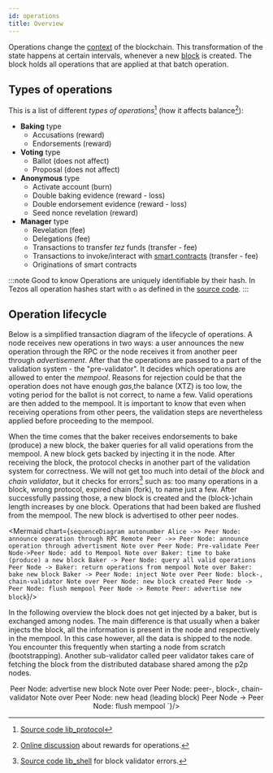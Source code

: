 ```yaml
---
id: operations
title: Overview
---
```



Operations change the [context](../context) of the blockchain. This transformation of the state happens at certain intervals,  whenever a new [block](../block) is created. The block holds all operations that are applied at that batch operation.

## Types of operations

This is a list of different *types of operations*[^1] (how it affects balance[^2]):
* **Baking** type  
  * Accusations (reward)
  * Endorsements (reward)
* **Voting** type
  * Ballot (does not affect)
  * Proposal (does not affect)
* **Anonymous** type
  * Activate account (burn)
  * Double baking evidence (reward - loss)
  * Double endorsement evidence (reward - loss)
  * Seed nonce revelation (reward)
* **Manager** type
  * Revelation (fee)
  * Delegations (fee)
  * Transactions to transfer *tez* funds (transfer - fee)
  * Transactions to invoke/interact with [smart contracts](../../smart_contract/smart-contract) (transfer - fee)
  * Originations of smart contracts


:::note Good to know
Operations are uniquely identifiable by their hash. In Tezos all operation hashes start with `o` as defined in the [source code](https://gitlab.com/tezos/tezos/-/blob/master/src/lib_crypto/operation_hash.ml).
:::

## Operation lifecycle

Below is a simplified transaction diagram of the lifecycle of operations. A node receives new operations in two ways: a user announces the new operation through the RPC or the node receives it from another peer through *advertisement*. After that the operations are passed to a part of the validation system - the "pre-validator". It decides which operations are allowed to enter the *mempool*. Reasons for rejection could be that the operation does not have enough *gas*,the balance (XTZ) is too low, the voting period for the ballot is not correct, to name a few. Valid operations are then added to the mempool. It is important to know that even when receiving operations from other peers, the validation steps are nevertheless applied before proceeding to the mempool.

When the time comes that the baker receives endorsements to bake (produce) a new block, the baker queries for all valid operations from the mempool. A new block gets backed by injecting it in the node. After receiving the block, the protocol checks in another part of the validation system for correctness. We will not get too much into detail of the *block* and *chain validator*, but it checks for errors[^3] such as: too many operations in a block, wrong protocol, expired chain (fork), to name just a few. After successfully passing those, a new block is created and the (block-)chain length increases by one block. Operations that had been baked are flushed from the mempool. The new block is advertised to other peer nodes.



<Mermaid chart={`
sequenceDiagram
autonumber
 Alice ->> Peer Node: announce operation through RPC
    Remote Peer ->> Peer Node: announce operation through advertisment
    Note over Peer Node: Pre-validate
    Peer Node->Peer Node: add to Mempool
    Note over Baker: time to bake (produce) a new block
    Baker -> Peer Node: query all valid operations
    Peer Node -> Baker: return operations from mempool
    Note over Baker: bake new block
    Baker -> Peer Node: inject
    Note over Peer Node: block-, chain-validator
    Note over Peer Node: new block created
    Peer Node -> Peer Node: flush mempool
    Peer Node -> Remote Peer: advertise new block
`}/>


In the following overview the block does not get injected by a baker, but is exchanged among nodes. The main difference is that usually when a baker injects the block, all the information is present in the node and respectively in the mempool. In this case however, all the data is shipped to the node. You encounter this frequently when starting a node from scratch (bootstrapping). Another sub-validator called peer validator takes care of fetching the block from the distributed database shared among the p2p nodes. 

<center>
<Mermaid chart={`
sequenceDiagram
  autonumber
    Remote Peer -> Peer Node: advertise new block
    Note over Peer Node: peer-, block-, chain-validator
    Note over Peer Node: new head (leading block)
    Peer Node -> Peer Node: flush mempool
`}/>
</center>



[^1]: [Source code lib_protocol](https://gitlab.com/tezos/tezos/-/blob/mainnet/src/proto_001_PtCJ7pwo/lib_protocol/alpha_context.mli#L806)
[^2]: [Online discussion](https://tezos.stackexchange.com/questions/2236/rewards-for-operations/2240#2240) about rewards for operations.
[^3]: [Source code lib_shell](https://gitlab.com/tezos/tezos/blob/mainnet/src/lib_shell_services/block_validator_errors.ml) for block validator errors.